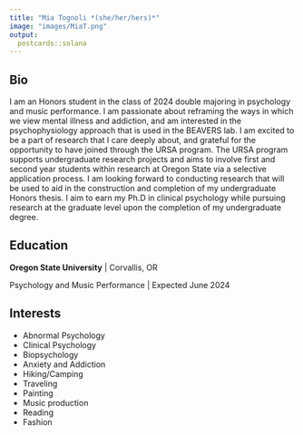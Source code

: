 ```yaml
---
title: "Mia Tognoli *(she/her/hers)*"
image: "images/MiaT.png"
output:
  postcards::solana
---
```

 
## Bio

I am an Honors student in the class of 2024 double majoring in psychology and music performance. I am passionate about reframing the ways in which we view mental illness and addiction, and am interested in the psychophysiology approach that is used in the BEAVERS lab. I am excited to be a part of research that I care deeply about, and grateful for the opportunity to have joined through the URSA program. The URSA program supports undergraduate research projects and aims to involve first and second year students within research at Oregon State via a selective application process. I am looking forward to conducting research that will be used to aid in the construction and completion of my undergraduate Honors thesis. I aim to earn my Ph.D in clinical psychology while pursuing research at the graduate level upon the completion of my undergraduate degree.

## Education

**Oregon State University** | Corvallis, OR

Psychology and Music Performance | Expected June 2024

## Interests

* Abnormal Psychology 
* Clinical Psychology 
* Biopsychology
* Anxiety and Addiction 
* Hiking/Camping
* Traveling
* Painting
* Music production
* Reading  
* Fashion
